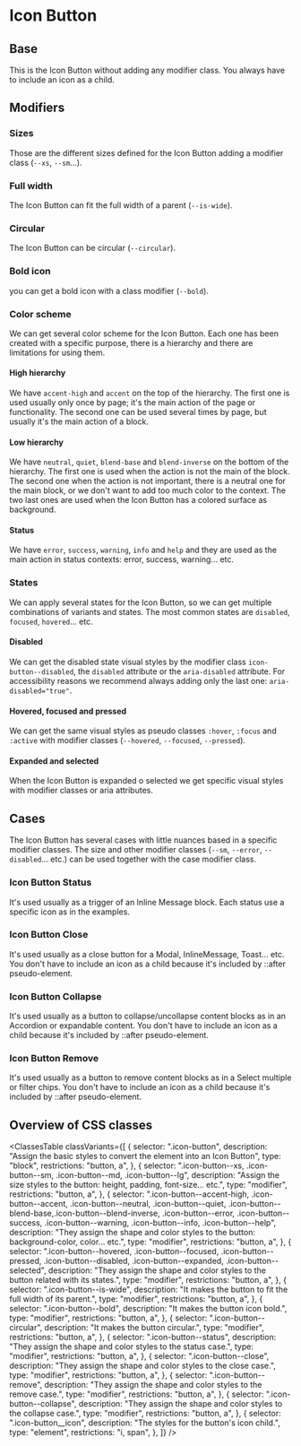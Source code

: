 

<Meta of={Stories} />

# Icon Button

## Base

This is the Icon Button without adding any modifier class. You always have to include an icon as a child.

<Canvas of={Stories.Basic} />

## Modifiers

### Sizes

Those are the different sizes defined for the Icon Button adding a modifier class (`--xs`, `--sm`...).

<Canvas of={Stories.Sizes} />

### Full width

The Icon Button can fit the full width of a parent (`--is-wide`).

<Canvas of={Stories.FullWidth} />

### Circular

The Icon Button can be circular (`--circular`).

<Canvas of={Stories.Circular} />

### Bold icon

you can get a bold icon with a class modifier (`--bold`).

<Canvas of={Stories.BoldIcon} />

### Color scheme

We can get several color scheme for the Icon Button. Each one has been created
with a specific purpose, there is a hierarchy and there are limitations for
using them.

#### High hierarchy

We have `accent-high` and `accent` on the top of the hierarchy. The first one is used usually
only once by page; it's the main action of the page or functionality. The second one can be used
several times by page, but usually it's the main action of a block.

<Canvas of={Stories.HighHierarchy} />

#### Low hierarchy

We have `neutral`, `quiet`, `blend-base` and `blend-inverse` on the bottom of the hierarchy.
The first one is used when the action is not the main of the block. The second one when
the action is not important, there is a neutral one for the main block, or we don't want
to add too much color to the context. The two last ones are used when the Icon Button has a
colored surface as background.

<Canvas of={Stories.LowHierarchy} />

#### Status

We have `error`, `success`, `warning`, `info` and `help` and they are used as the main action in status contexts: error,
success, warning... etc.

<Canvas of={Stories.Status} />

### States

We can apply several states for the Icon Button, so we can get multiple combinations of variants and states. The most common
states are `disabled`, `focused`, `hovered`... etc.

#### Disabled

We can get the disabled state visual styles by the modifier class `icon-button--disabled`, the `disabled` attribute or the
`aria-disabled` attribute. For accessibility reasons we recommend always adding
only the last one: `aria-disabled="true"`.

<Canvas of={Stories.Disabled} />

#### Hovered, focused and pressed

We can get the same visual styles as pseudo classes `:hover`, `:focus` and `:active` with modifier classes
(`--hovered`, `--focused`, `--pressed`).

<Canvas of={Stories.BasicStates} />

#### Expanded and selected

When the Icon Button is expanded o selected we get specific visual styles with modifier classes or aria attributes.

<Canvas of={Stories.AdvancedStates} />

## Cases

The Icon Button has several cases with little nuances based in a specific modifier classes.
The size and other modifier classes (`--sm`, `--error`, `--disabled`... etc.) can be used together
with the case modifier class.

### Icon Button Status

It's used usually as a trigger of an Inline Message block.
Each status use a specific icon as in the examples.

<Canvas of={Stories.CaseStatus} />

### Icon Button Close

It's used usually as a close button for a Modal, InlineMessage, Toast... etc.
You don't have to include an icon as a child because it's included by ::after pseudo-element.

<Canvas of={Stories.CaseClose} />

### Icon Button Collapse

It's used usually as a button to collapse/uncollapse content blocks as in an Accordion or expandable content.
You don't have to include an icon as a child because it's included by ::after pseudo-element.

<Canvas of={Stories.CaseCollapse} />

### Icon Button Remove

It's used usually as a button to remove content blocks as in a Select multiple or filter chips.
You don't have to include an icon as a child because it's included by ::after pseudo-element.

<Canvas of={Stories.CaseRemove} />

## Overview of CSS classes

<ClassesTable
  classVariants={[
    {
      selector: ".icon-button",
      description:
        "Assign the basic styles to convert the element into an Icon Button",
      type: "block",
      restrictions: "button, a",
    },
    {
      selector:
        ".icon-button--xs, .icon-button--sm, .icon-button--md, .icon-button--lg",
      description:
        "Assign the size styles to the button: height, padding, font-size... etc.",
      type: "modifier",
      restrictions: "button, a",
    },
    {
      selector:
        ".icon-button--accent-high, .icon-button--accent, .icon-button--neutral, .icon-button--quiet, .icon-button--blend-base,.icon-button--blend-inverse, .icon-button--error, .icon-button--success, .icon-button--warning, .icon-button--info, .icon-button--help",
      description:
        "They assign the shape and color styles to the button: background-color, color... etc.",
      type: "modifier",
      restrictions: "button, a",
    },
    {
      selector:
        ".icon-button--hovered, .icon-button--focused, .icon-button--pressed, .icon-button--disabled, .icon-button--expanded, .icon-button--selected",
      description:
        "They assign the shape and color styles to the button related with its states.",
      type: "modifier",
      restrictions: "button, a",
    },
    {
      selector: ".icon-button--is-wide",
      description: "It makes the button to fit the full width of its parent.",
      type: "modifier",
      restrictions: "button, a",
    },
    {
      selector: ".icon-button--bold",
      description: "It makes the button icon bold.",
      type: "modifier",
      restrictions: "button, a",
    },
    {
      selector: ".icon-button--circular",
      description: "It makes the button circular.",
      type: "modifier",
      restrictions: "button, a",
    },
    {
      selector: ".icon-button--status",
      description: "They assign the shape and color styles to the status case.",
      type: "modifier",
      restrictions: "button, a",
    },
    {
      selector: ".icon-button--close",
      description: "They assign the shape and color styles to the close case.",
      type: "modifier",
      restrictions: "button, a",
    },
    {
      selector: ".icon-button--remove",
      description: "They assign the shape and color styles to the remove case.",
      type: "modifier",
      restrictions: "button, a",
    },
    {
      selector: ".icon-button--collapse",
      description:
        "They assign the shape and color styles to the collapse case.",
      type: "modifier",
      restrictions: "button, a",
    },
    {
      selector: ".icon-button__icon",
      description: "The styles for the button's icon child.",
      type: "element",
      restrictions: "i, span",
    },
  ]}
/>
